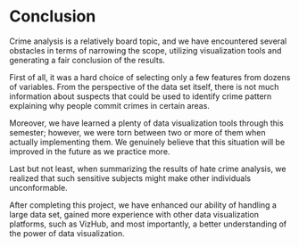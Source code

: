 # Conclusion

Crime analysis is a relatively board topic, and we have encountered several obstacles in terms of narrowing the scope, utilizing visualization tools and generating a fair conclusion of the results.\

First of all, it was a hard choice of selecting only a few features from dozens of variables. From the perspective of the data set itself, there is not much information about suspects that could be used to identify crime pattern explaining why people commit crimes in certain areas.\

Moreover, we have learned a plenty of data visualization tools through this semester; however, we were torn between two or more of them when actually implementing them. We genuinely believe that this situation will be improved in the future as we practice more.\

Last but not least, when summarizing the results of hate crime analysis, we realized that such sensitive subjects might make other individuals unconformable. \

After completing this project, we have enhanced our ability of handling a large data set, gained more experience with other data visualization platforms, such as VizHub, and most importantly, a better understanding of the power of data visualization.
